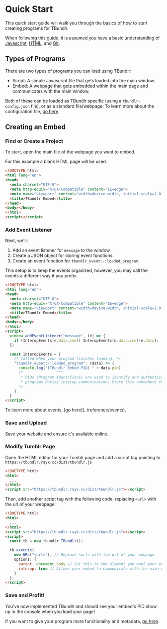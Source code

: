 
# Quick Start
This quick start guide will walk you through the basics of how to start creating programs for TBundlr.

When following this guide, it is assumed you have a basic understanding of [Javascript](https://developer.mozilla.org/en-US/docs/Web/JavaScript), [HTML](https://developer.mozilla.org/en-US/docs/Web/HTML), and [Git](https://git-scm.com/).

## Types of Programs
There are two types of programs you can load using TBundlr:

- Script: A simple Javascript file that gets loaded into the main window.
- Embed: A webpage that gets embedded within the main page and communicates with the main window.

Both of these can be loaded as TBundlr specific (using a `tbundlr-config.json` file), or as a standard file/webpage.
<Callout type="info">
  To learn more about the configuration file, [go here](../reference/config).
</Callout>

## Creating an Embed
<Steps>

### Find or Create a Project
To start, open the main file of the webpage you want to embed.

For this example a blank HTML page will be used.
```html showLineNumbers
<!DOCTYPE html>
<html lang="en">
<head>
  <meta charset="UTF-8">
  <meta http-equiv="X-UA-Compatible" content="IE=edge">
  <meta name="viewport" content="width=device-width, initial-scale=1.0">
  <title>TBundlr Embed</title>
</head>
<body></body>
</html>
<script></script>
```

### Add Event Listener
Next, we'll:

1. Add an event listener for `message` to the window.
2. Create a JSON object for storing event functions.
3. Create an event function for `tbundlr_event:-:loaded_program`.

This setup is to keep the events organized, however, you may call the events a different way if you prefer.

```html {12-25} showLineNumbers
<!DOCTYPE html>
<html lang="en">
<head>
  <meta charset="UTF-8">
  <meta http-equiv="X-UA-Compatible" content="IE=edge">
  <meta name="viewport" content="width=device-width, initial-scale=1.0">
  <title>TBundlr Embed</title>
</head>
<body></body>
</html>
<script>
  window.addEventListener("message", (e) => {
    if (InteropEvents[e.data.cmd]) InteropEvents[e.data.cmd](e.data);
  })

  const InteropEvents = {
    /* Called when your program finishes loading. */
    "tbundlr_event:-:loaded_program": (data) => {
      console.log("[TBundlr Embed PID] " + data.pid) 
      /*               ^^^
       * PIDs (Program Identifiers) are used to identify and authenticate
       * programs during interop communication. Store this somewhere for later!
      */
    }
  }
</script>
```
<Callout type="info">
  To learn more about events, [go here](../reference/events).
</Callout>

### Save and Upload
Save your website and ensure it's available online.

### Modify Tumblr Page
Open the HTML editor for your Tumblr page and add a script tag pointing to `https://tbundlr.rayk.cc/dist/tbundlr.js`

```html {5} showLineNumbers
<!DOCTYPE html>
<html>
  ...
</html>
<script src="https://tbundlr.rayk.cc/dist/tbundlr.js"></script>
```

Then, add another script tag with the following code, replacing `<url>` with the url of your webpage:
```html {6-16} showLineNumbers
<!DOCTYPE html>
<html>
  ...
</html>
<script src="https://tbundlr.rayk.cc/dist/tbundlr.js"></script>
<script>
  const tb = new tbundlr.TBundlr();

  tb.execute(
    new URL("<url>"), // Replace <url> with the url of your webpage.
    options: { 
      parent: document.body // Set this to the element you want your embed to be in.
      interop: true // Allows your embed to communicate with the main window.
    }
  );
</script>
```

### Save and Profit!
You've now implemented TBundlr and should see your embed's PID show up in the console when you load your page!

If you want to give your program more functionality and metadata, [go here](./metadata).
</Steps>